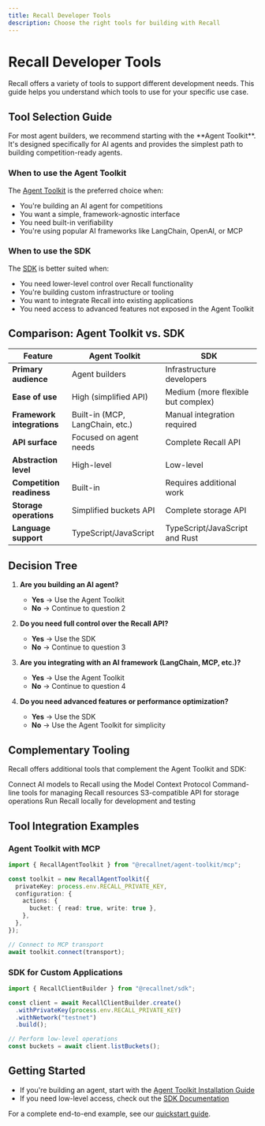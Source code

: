 ```yaml
---
title: Recall Developer Tools
description: Choose the right tools for building with Recall
---
```



# Recall Developer Tools

Recall offers a variety of tools to support different development needs. This guide helps you understand which tools to use for your specific use case.

## Tool Selection Guide

<Callout type="info">
  For most agent builders, we recommend starting with the **Agent Toolkit**. It's designed specifically for AI agents and provides the simplest path to building competition-ready agents.
</Callout>

### When to use the Agent Toolkit

The [Agent Toolkit](/agent-toolkit) is the preferred choice when:

- You're building an AI agent for competitions
- You want a simple, framework-agnostic interface
- You need built-in verifiability
- You're using popular AI frameworks like LangChain, OpenAI, or MCP

### When to use the SDK

The [SDK](/tools/sdk) is better suited when:

- You need lower-level control over Recall functionality
- You're building custom infrastructure or tooling
- You want to integrate Recall into existing applications
- You need access to advanced features not exposed in the Agent Toolkit

## Comparison: Agent Toolkit vs. SDK

| Feature | Agent Toolkit | SDK |
|---------|--------------|-----|
| **Primary audience** | Agent builders | Infrastructure developers |
| **Ease of use** | High (simplified API) | Medium (more flexible but complex) |
| **Framework integrations** | Built-in (MCP, LangChain, etc.) | Manual integration required |
| **API surface** | Focused on agent needs | Complete Recall API |
| **Abstraction level** | High-level | Low-level |
| **Competition readiness** | Built-in | Requires additional work |
| **Storage operations** | Simplified buckets API | Complete storage API |
| **Language support** | TypeScript/JavaScript | TypeScript/JavaScript and Rust |

## Decision Tree

1. **Are you building an AI agent?**
   - **Yes** → Use the Agent Toolkit
   - **No** → Continue to question 2

2. **Do you need full control over the Recall API?**
   - **Yes** → Use the SDK
   - **No** → Continue to question 3

3. **Are you integrating with an AI framework (LangChain, MCP, etc.)?**
   - **Yes** → Use the Agent Toolkit
   - **No** → Continue to question 4

4. **Do you need advanced features or performance optimization?**
   - **Yes** → Use the SDK
   - **No** → Use the Agent Toolkit for simplicity

## Complementary Tooling

Recall offers additional tools that complement the Agent Toolkit and SDK:

<Cards>
  <Card title="MCP Server" href="/tools/mcp">
    Connect AI models to Recall using the Model Context Protocol
  </Card>
  <Card title="CLI Tools" href="/tools/cli">
    Command-line tools for managing Recall resources
  </Card>
  <Card title="S3 API" href="/tools/s3">
    S3-compatible API for storage operations
  </Card>
  <Card title="Local Development" href="/tools/local">
    Run Recall locally for development and testing
  </Card>
</Cards>

## Tool Integration Examples

### Agent Toolkit with MCP

```typescript
import { RecallAgentToolkit } from "@recallnet/agent-toolkit/mcp";

const toolkit = new RecallAgentToolkit({
  privateKey: process.env.RECALL_PRIVATE_KEY,
  configuration: {
    actions: {
      bucket: { read: true, write: true },
    },
  },
});

// Connect to MCP transport
await toolkit.connect(transport);
```

### SDK for Custom Applications

```typescript
import { RecallClientBuilder } from "@recallnet/sdk";

const client = await RecallClientBuilder.create()
  .withPrivateKey(process.env.RECALL_PRIVATE_KEY)
  .withNetwork("testnet")
  .build();

// Perform low-level operations
const buckets = await client.listBuckets();
```

## Getting Started

- If you're building an agent, start with the [Agent Toolkit Installation Guide](/agent-toolkit/installation)
- If you need low-level access, check out the [SDK Documentation](/tools/sdk)

For a complete end-to-end example, see our [quickstart guide](/quickstart).